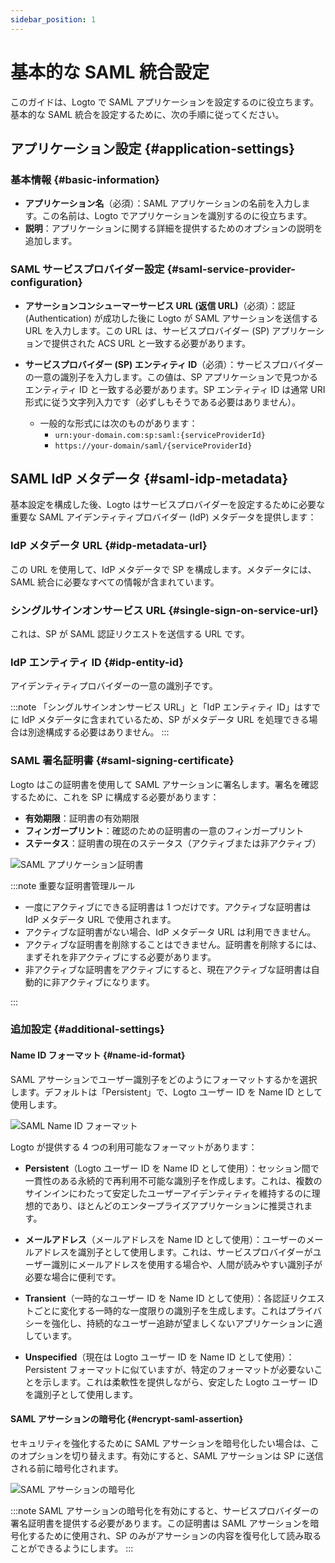 ```yaml
---
sidebar_position: 1
---
```


# 基本的な SAML 統合設定

このガイドは、Logto で SAML アプリケーションを設定するのに役立ちます。基本的な SAML 統合を設定するために、次の手順に従ってください。

## アプリケーション設定 \{#application-settings}

### 基本情報 \{#basic-information}

- **アプリケーション名**（必須）：SAML アプリケーションの名前を入力します。この名前は、Logto でアプリケーションを識別するのに役立ちます。
- **説明**：アプリケーションに関する詳細を提供するためのオプションの説明を追加します。

### SAML サービスプロバイダー設定 \{#saml-service-provider-configuration}

- **アサーションコンシューマーサービス URL (返信 URL)**（必須）：認証 (Authentication) が成功した後に Logto が SAML アサーションを送信する URL を入力します。この URL は、サービスプロバイダー (SP) アプリケーションで提供された ACS URL と一致する必要があります。

- **サービスプロバイダー (SP) エンティティ ID**（必須）：サービスプロバイダーの一意の識別子を入力します。この値は、SP アプリケーションで見つかるエンティティ ID と一致する必要があります。SP エンティティ ID は通常 URI 形式に従う文字列入力です（必ずしもそうである必要はありません）。
  - 一般的な形式には次のものがあります：
    - `urn:your-domain.com:sp:saml:{serviceProviderId}`
    - `https://your-domain/saml/{serviceProviderId}`

## SAML IdP メタデータ \{#saml-idp-metadata}

基本設定を構成した後、Logto はサービスプロバイダーを設定するために必要な重要な SAML アイデンティティプロバイダー (IdP) メタデータを提供します：

### IdP メタデータ URL \{#idp-metadata-url}

この URL を使用して、IdP メタデータで SP を構成します。メタデータには、SAML 統合に必要なすべての情報が含まれています。

### シングルサインオンサービス URL \{#single-sign-on-service-url}

これは、SP が SAML 認証リクエストを送信する URL です。

### IdP エンティティ ID \{#idp-entity-id}

アイデンティティプロバイダーの一意の識別子です。

:::note
「シングルサインオンサービス URL」と「IdP エンティティ ID」はすでに IdP メタデータに含まれているため、SP がメタデータ URL を処理できる場合は別途構成する必要はありません。
:::

### SAML 署名証明書 \{#saml-signing-certificate}

Logto はこの証明書を使用して SAML アサーションに署名します。署名を確認するために、これを SP に構成する必要があります：

- **有効期限**：証明書の有効期限
- **フィンガープリント**：確認のための証明書の一意のフィンガープリント
- **ステータス**：証明書の現在のステータス（アクティブまたは非アクティブ）

![SAML アプリケーション証明書](./assets/certificates.png)

:::note 重要な証明書管理ルール

- 一度にアクティブにできる証明書は 1 つだけです。アクティブな証明書は IdP メタデータ URL で使用されます。
- アクティブな証明書がない場合、IdP メタデータ URL は利用できません。
- アクティブな証明書を削除することはできません。証明書を削除するには、まずそれを非アクティブにする必要があります。
- 非アクティブな証明書をアクティブにすると、現在アクティブな証明書は自動的に非アクティブになります。

:::

### 追加設定 \{#additional-settings}

#### Name ID フォーマット \{#name-id-format}

SAML アサーションでユーザー識別子をどのようにフォーマットするかを選択します。デフォルトは「Persistent」で、Logto ユーザー ID を Name ID として使用します。

![SAML Name ID フォーマット](./assets/name-id-format.png)

Logto が提供する 4 つの利用可能なフォーマットがあります：

- **Persistent**（Logto ユーザー ID を Name ID として使用）：セッション間で一貫性のある永続的で再利用不可能な識別子を作成します。これは、複数のサインインにわたって安定したユーザーアイデンティティを維持するのに理想的であり、ほとんどのエンタープライズアプリケーションに推奨されます。

- **メールアドレス**（メールアドレスを Name ID として使用）：ユーザーのメールアドレスを識別子として使用します。これは、サービスプロバイダーがユーザー識別にメールアドレスを使用する場合や、人間が読みやすい識別子が必要な場合に便利です。

- **Transient**（一時的なユーザー ID を Name ID として使用）：各認証リクエストごとに変化する一時的な一度限りの識別子を生成します。これはプライバシーを強化し、持続的なユーザー追跡が望ましくないアプリケーションに適しています。

- **Unspecified**（現在は Logto ユーザー ID を Name ID として使用）：Persistent フォーマットに似ていますが、特定のフォーマットが必要ないことを示します。これは柔軟性を提供しながら、安定した Logto ユーザー ID を識別子として使用します。

#### SAML アサーションの暗号化 \{#encrypt-saml-assertion}

セキュリティを強化するために SAML アサーションを暗号化したい場合は、このオプションを切り替えます。有効にすると、SAML アサーションは SP に送信される前に暗号化されます。

![SAML アサーションの暗号化](./assets/encryption.png)

:::note
SAML アサーションの暗号化を有効にすると、サービスプロバイダーの署名証明書を提供する必要があります。この証明書は SAML アサーションを暗号化するために使用され、SP のみがアサーションの内容を復号化して読み取ることができるようにします。
:::